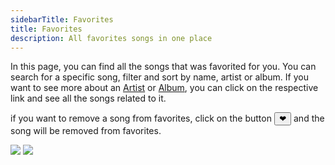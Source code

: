 ```yaml
---
sidebarTitle: Favorites
title: Favorites
description: All favorites songs in one place
---
```


In this page, you can find all the songs that was favorited for you. You can search for a specific song, filter and sort by name, artist or album.
If you want to see more about an [Artist](/documentation/getting-started/pages/artist) or [Album](/documentation/getting-started/pages/album), you can click on the respective link and see all the songs related to it.

if you want to remove a song from favorites, click on the button <button className="text-primary">❤︎</button> and the song will be removed from favorites.

<Frame caption="Favorites page">
  <img className="block border border-black/5 rounded-md dark:border-white/5 dark:hidden" src="/assets/images/favorites-light.png" />
  <img className="hidden border border-black/5 rounded-md dark:border-white/5 dark:block" src="/assets/images/favorites-dark.png" />
</Frame>